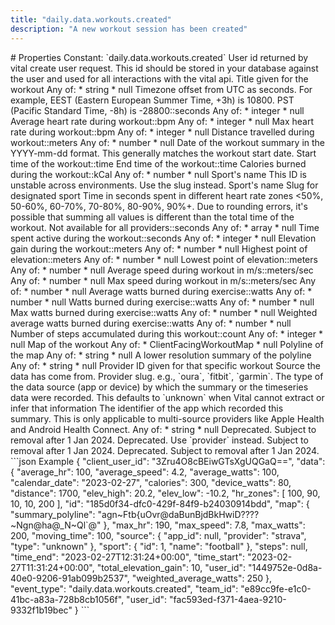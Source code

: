 ```yaml
---
title: "daily.data.workouts.created"
description: "A new workout session has been created"
---
```


<Info>
<SummaryID />
</Info>
# Properties
<ResponseField name="event_type" type="const string" required="true">
Constant: `daily.data.workouts.created`
</ResponseField>
<ResponseField name="team_id" type="string" required="true">
</ResponseField>
<ResponseField name="user_id" type="string" required="true">
</ResponseField>
<ResponseField name="client_user_id" type="string" required="true">
</ResponseField>
<ResponseField name="data" type="ClientFacingWorkout" required="true">
<Expandable title="ClientFacingWorkout" defaultOpen="true">
<ResponseField name="user_id" type="string" required="true">
User id returned by vital create user request. This id should be stored in your database against the user and used for all interactions with the vital api.
</ResponseField>
<ResponseField name="id" type="string" required="true">
</ResponseField>
<ResponseField name="title" type="anyOf | null">
Title given for the workout
Any of:
* string
* null
</ResponseField>
<ResponseField name="timezone_offset" type="anyOf | null">
Timezone offset from UTC as seconds. For example, EEST (Eastern European Summer Time, +3h) is 10800. PST (Pacific Standard Time, -8h) is -28800::seconds
Any of:
* integer
* null
</ResponseField>
<ResponseField name="average_hr" type="anyOf | null">
Average heart rate during workout::bpm
Any of:
* integer
* null
</ResponseField>
<ResponseField name="max_hr" type="anyOf | null">
Max heart rate during workout::bpm
Any of:
* integer
* null
</ResponseField>
<ResponseField name="distance" type="anyOf | null">
Distance travelled during workout::meters
Any of:
* number
* null
</ResponseField>
<ResponseField name="calendar_date" type="string" required="true">
Date of the workout summary in the YYYY-mm-dd format. This generally matches the workout start date.
</ResponseField>
<ResponseField name="time_start" type="string" required="true">
Start time of the workout::time
</ResponseField>
<ResponseField name="time_end" type="string" required="true">
End time of the workout::time
</ResponseField>
<ResponseField name="calories" type="anyOf | null">
Calories burned during the workout::kCal
Any of:
* number
* null
</ResponseField>
<ResponseField name="sport" type="ClientFacingSport | null">
Sport&#x27;s name
<Expandable title="ClientFacingSport" defaultOpen="true">
<ResponseField name="id" type="integer" required="true" deprecated>
This ID is unstable across environments. Use the slug instead.
</ResponseField>
<ResponseField name="name" type="string" required="true">
Sport&#x27;s name
</ResponseField>
<ResponseField name="slug" type="string" required="true">
Slug for designated sport
</ResponseField>
</Expandable>
</ResponseField>
<ResponseField name="hr_zones" type="anyOf | null">
Time in seconds spent in different heart rate zones &lt;50%, 50-60%, 60-70%, 70-80%, 80-90%, 90%+. Due to rounding errors, it&#x27;s possible that summing all values is different than the total time of the workout. Not available for all providers::seconds
Any of:
* array
* null
</ResponseField>
<ResponseField name="moving_time" type="anyOf | null">
Time spent active during the workout::seconds
Any of:
* integer
* null
</ResponseField>
<ResponseField name="total_elevation_gain" type="anyOf | null">
Elevation gain during the workout::meters
Any of:
* number
* null
</ResponseField>
<ResponseField name="elev_high" type="anyOf | null">
Highest point of elevation::meters
Any of:
* number
* null
</ResponseField>
<ResponseField name="elev_low" type="anyOf | null">
Lowest point of elevation::meters
Any of:
* number
* null
</ResponseField>
<ResponseField name="average_speed" type="anyOf | null">
Average speed during workout in m/s::meters/sec
Any of:
* number
* null
</ResponseField>
<ResponseField name="max_speed" type="anyOf | null">
Max speed during workout in m/s::meters/sec
Any of:
* number
* null
</ResponseField>
<ResponseField name="average_watts" type="anyOf | null">
Average watts burned during exercise::watts
Any of:
* number
* null
</ResponseField>
<ResponseField name="device_watts" type="anyOf | null">
Watts burned during exercise::watts
Any of:
* number
* null
</ResponseField>
<ResponseField name="max_watts" type="anyOf | null">
Max watts burned during exercise::watts
Any of:
* number
* null
</ResponseField>
<ResponseField name="weighted_average_watts" type="anyOf | null">
Weighted average watts burned during exercise::watts
Any of:
* number
* null
</ResponseField>
<ResponseField name="steps" type="anyOf | null">
Number of steps accumulated during this workout::count
Any of:
* integer
* null
</ResponseField>
<ResponseField name="map" type="anyOf | null">
Map of the workout
Any of:
* ClientFacingWorkoutMap
* null
<Expandable title="ClientFacingWorkoutMap">
<ResponseField name="polyline" type="anyOf | null">
Polyline of the map
Any of:
* string
* null
</ResponseField>
<ResponseField name="summary_polyline" type="anyOf | null">
A lower resolution summary of the polyline
Any of:
* string
* null
</ResponseField>
</Expandable>
</ResponseField>
<ResponseField name="provider_id" type="string" required="true">
Provider ID given for that specific workout
</ResponseField>
<ResponseField name="source" type="ClientFacingSource" required="true">
Source the data has come from.
<Expandable title="ClientFacingSource" defaultOpen="true">
<ResponseField name="provider" type="string" required="true">
Provider slug. e.g., `oura`, `fitbit`, `garmin`.
</ResponseField>
<ResponseField name="type" type="string | null">
The type of the data source (app or device) by which the summary or the timeseries data were recorded. This defaults to `unknown` when Vital cannot extract or infer that information
</ResponseField>
<ResponseField name="app_id" type="anyOf | null">
The identifier of the app which recorded this summary. This is only applicable to multi-source providers like Apple Health and Android Health Connect.
Any of:
* string
* null
</ResponseField>
<ResponseField name="name" type="string | null" deprecated>
Deprecated. Subject to removal after 1 Jan 2024.
</ResponseField>
<ResponseField name="slug" type="string | null" deprecated>
Deprecated. Use `provider` instead. Subject to removal after 1 Jan 2024.
</ResponseField>
<ResponseField name="logo" type="string | null" deprecated>
Deprecated. Subject to removal after 1 Jan 2024.
</ResponseField>
</Expandable>
</ResponseField>
</Expandable>
</ResponseField>
<ResponseExample>
```json Example
{
  "client_user_id": "3Zru4O8cBEiwGTsXgUQGaQ==",
  "data": {
    "average_hr": 100,
    "average_speed": 4.2,
    "average_watts": 100,
    "calendar_date": "2023-02-27",
    "calories": 300,
    "device_watts": 80,
    "distance": 1700,
    "elev_high": 20.2,
    "elev_low": -10.2,
    "hr_zones": [
      100,
      90,
      10,
      10,
      200
    ],
    "id": "185d0f34-dfc0-429f-84f9-b24030914bdd",
    "map": {
      "summary_polyline": "agn~Ftb{uOvr@daBunBjdBkHwiD????~Ngn@ha@_N~Ql`@"
    },
    "max_hr": 190,
    "max_speed": 7.8,
    "max_watts": 200,
    "moving_time": 100,
    "source": {
      "app_id": null,
      "provider": "strava",
      "type": "unknown"
    },
    "sport": {
      "id": 1,
      "name": "football"
    },
    "steps": null,
    "time_end": "2023-02-27T12:31:24+00:00",
    "time_start": "2023-02-27T11:31:24+00:00",
    "total_elevation_gain": 10,
    "user_id": "1449752e-0d8a-40e0-9206-91ab099b2537",
    "weighted_average_watts": 250
  },
  "event_type": "daily.data.workouts.created",
  "team_id": "e89cc9fe-e1c0-41bc-a83a-728b8cb1056f",
  "user_id": "fac593ed-f371-4aea-9210-9332f1b19bec"
}
```
</ResponseExample>
